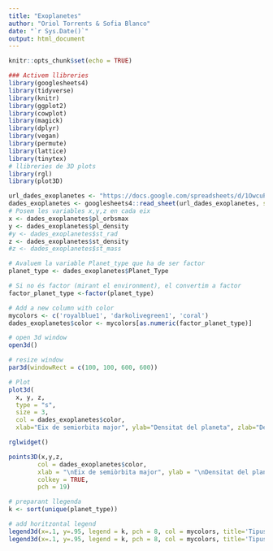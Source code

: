 ```yaml
---
title: "Exoplanetes"
author: "Oriol Torrents & Sofia Blanco"
date: "`r Sys.Date()`"
output: html_document
---
```


```r
knitr::opts_chunk$set(echo = TRUE)
```


```r
### Activem llibreries
library(googlesheets4)
library(tidyverse)
library(knitr)
library(ggplot2)
library(cowplot)
library(magick)
library(dplyr)
library(vegan)
library(permute)
library(lattice)
library(tinytex)
# llibreries de 3D plots
library(rgl)
library(plot3D)
```


```r
url_dades_exoplanetes <- "https://docs.google.com/spreadsheets/d/1OwcuP6jxETBcC989xAj1F7aNbGmxH4jP1cepG296YQo"
dades_exoplanetes <- googlesheets4::read_sheet(url_dades_exoplanetes, sheet = "data3")
# Posem les variables x,y,z en cada eix
x <- dades_exoplanetes$pl_orbsmax
y <- dades_exoplanetes$pl_density
#y <- dades_exoplanetes$st_rad
z <- dades_exoplanetes$st_density
#z <- dades_exoplanetes$st_mass

# Avaluem la variable Planet_type que ha de ser factor
planet_type <- dades_exoplanetes$Planet_Type

# Si no és factor (mirant el environment), el convertim a factor
factor_planet_type <-factor(planet_type)

# Add a new column with color
mycolors <- c('royalblue1', 'darkolivegreen1', 'coral')
dades_exoplanetes$color <- mycolors[as.numeric(factor_planet_type)]

# open 3d window
open3d()

# resize window
par3d(windowRect = c(100, 100, 600, 600))

# Plot
plot3d( 
  x, y, z,
  type = "s",
  size = 3,
  col = dades_exoplanetes$color,
  xlab="Eix de semiorbita major", ylab="Densitat del planeta", zlab="Densitat de l'estrella")

rglwidget()

points3D(x,y,z,
        col = dades_exoplanetes$color,
        xlab = "\nEix de semiòrbita major", ylab = "\nDensitat del planeta", zlab = "\nDensitat de l'estrella",
        colkey = TRUE,
        pch = 19)

# preparant llegenda
k <- sort(unique(planet_type))

# add horitzontal legend
legend3d(x=.1, y=.95, legend = k, pch = 8, col = mycolors, title='Tipus de Cold', horiz=TRUE)
legend3d(x=.1, y=.95, legend = k, pch = 8, col = mycolors, title='Tipus de Cold', horiz=TRUE)
```
